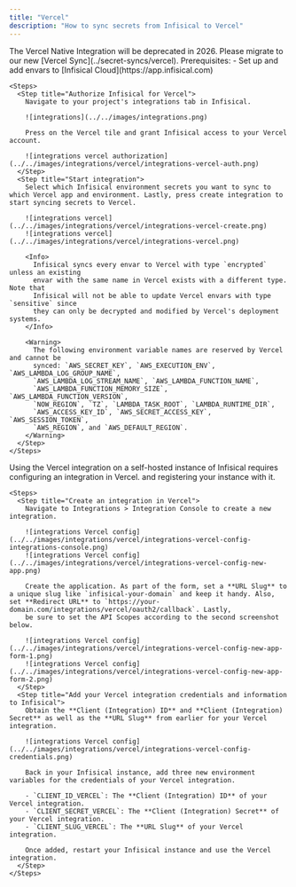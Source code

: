 ```yaml
---
title: "Vercel"
description: "How to sync secrets from Infisical to Vercel"
---
```


<Note>
    The Vercel Native Integration will be deprecated in 2026. Please migrate to our new [Vercel Sync](../secret-syncs/vercel).
</Note>


<Tabs>
  <Tab title="Usage">
    Prerequisites:
    - Set up and add envars to [Infisical Cloud](https://app.infisical.com)

    <Steps>
      <Step title="Authorize Infisical for Vercel">
        Navigate to your project's integrations tab in Infisical.

        ![integrations](../../images/integrations.png)

        Press on the Vercel tile and grant Infisical access to your Vercel account.

        ![integrations vercel authorization](../../images/integrations/vercel/integrations-vercel-auth.png)
      </Step>
      <Step title="Start integration">
        Select which Infisical environment secrets you want to sync to which Vercel app and environment. Lastly, press create integration to start syncing secrets to Vercel.

        ![integrations vercel](../../images/integrations/vercel/integrations-vercel-create.png)
        ![integrations vercel](../../images/integrations/vercel/integrations-vercel.png)

        <Info>
          Infisical syncs every envar to Vercel with type `encrypted` unless an existing
          envar with the same name in Vercel exists with a different type. Note that
          Infisical will not be able to update Vercel envars with type `sensitive` since
          they can only be decrypted and modified by Vercel's deployment systems.
        </Info>

        <Warning>
          The following environment variable names are reserved by Vercel and cannot be
          synced: `AWS_SECRET_KEY`, `AWS_EXECUTION_ENV`, `AWS_LAMBDA_LOG_GROUP_NAME`,
          `AWS_LAMBDA_LOG_STREAM_NAME`, `AWS_LAMBDA_FUNCTION_NAME`,
          `AWS_LAMBDA_FUNCTION_MEMORY_SIZE`, `AWS_LAMBDA_FUNCTION_VERSION`,
          `NOW_REGION`, `TZ`, `LAMBDA_TASK_ROOT`, `LAMBDA_RUNTIME_DIR`,
          `AWS_ACCESS_KEY_ID`, `AWS_SECRET_ACCESS_KEY`, `AWS_SESSION_TOKEN`,
          `AWS_REGION`, and `AWS_DEFAULT_REGION`.
        </Warning>
      </Step>
    </Steps>
  </Tab>
  <Tab title="Self-Hosted Setup">
    Using the Vercel integration on a self-hosted instance of Infisical requires configuring an integration in Vercel.
    and registering your instance with it.
    
    <Steps>
      <Step title="Create an integration in Vercel">
        Navigate to Integrations > Integration Console to create a new integration.
  
        ![integrations Vercel config](../../images/integrations/vercel/integrations-vercel-config-integrations-console.png) 
        ![integrations Vercel config](../../images/integrations/vercel/integrations-vercel-config-new-app.png) 
        
        Create the application. As part of the form, set a **URL Slug** to a unique slug like `infisical-your-domain` and keep it handy. Also, set **Redirect URL** to `https://your-domain.com/integrations/vercel/oauth2/callback`. Lastly,
        be sure to set the API Scopes according to the second screenshot below.
      
        ![integrations Vercel config](../../images/integrations/vercel/integrations-vercel-config-new-app-form-1.png) 
        ![integrations Vercel config](../../images/integrations/vercel/integrations-vercel-config-new-app-form-2.png) 
      </Step>
      <Step title="Add your Vercel integration credentials and information to Infisical">
        Obtain the **Client (Integration) ID** and **Client (Integration) Secret** as well as the **URL Slug** from earlier for your Vercel integration.

        ![integrations Vercel config](../../images/integrations/vercel/integrations-vercel-config-credentials.png) 
      
        Back in your Infisical instance, add three new environment variables for the credentials of your Vercel integration.

        - `CLIENT_ID_VERCEL`: The **Client (Integration) ID** of your Vercel integration.
        - `CLIENT_SECRET_VERCEL`: The **Client (Integration) Secret** of your Vercel integration.
        - `CLIENT_SLUG_VERCEL`: The **URL Slug** of your Vercel integration.
        
        Once added, restart your Infisical instance and use the Vercel integration.
      </Step>
    </Steps>
  </Tab>
</Tabs>

